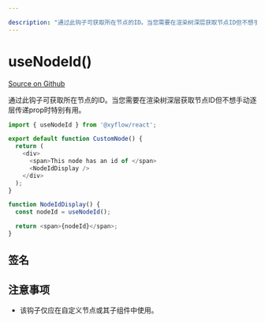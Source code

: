 ```yaml
---

description: "通过此钩子可获取所在节点的ID。当您需要在渲染树深层获取节点ID但不想手动逐层传递prop时特别有用。"
---
```


# useNodeId()

[Source on Github](https://github.com/xyflow/xyflow/blob/v11/packages/core/src/contexts/NodeIdContext.ts/#L7)

通过此钩子可获取所在节点的ID。当您需要在渲染树深层获取节点ID但不想手动逐层传递prop时特别有用。

```js
import { useNodeId } from '@xyflow/react';

export default function CustomNode() {
  return (
    <div>
      <span>This node has an id of </span>
      <NodeIdDisplay />
    </div>
  );
}

function NodeIdDisplay() {
  const nodeId = useNodeId();

  return <span>{nodeId}</span>;
}
```

## 签名

<APIDocs functionName="useNodeId" />

## 注意事项

- 该钩子仅应在自定义节点或其子组件中使用。